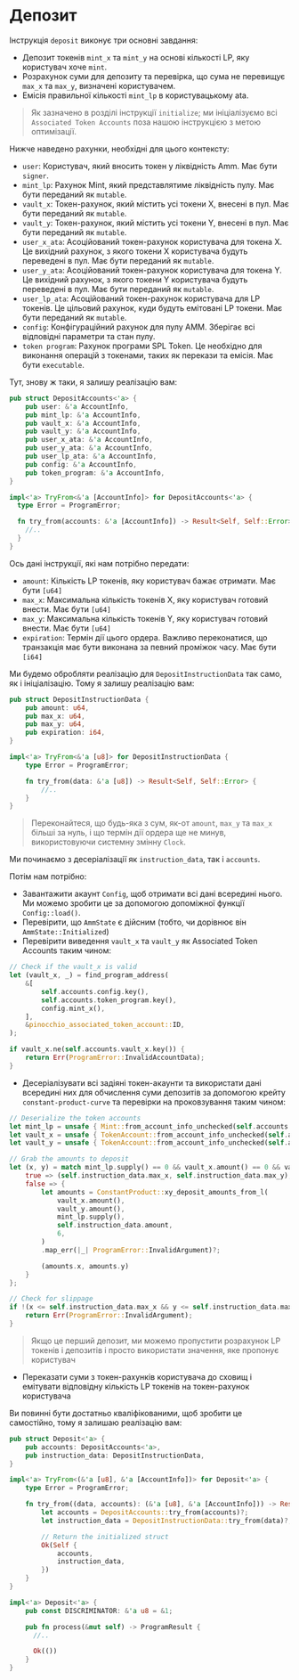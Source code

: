 # Депозит

Інструкція `deposit` виконує три основні завдання:
- Депозит токенів `mint_x` та `mint_y` на основі кількості LP, яку користувач хоче `mint`.
- Розрахунок суми для депозиту та перевірка, що сума не перевищує `max_x` та `max_y`, визначені користувачем.
- Емісія правильної кількості `mint_lp` в користувацькому ata.

> Як зазначено в розділі інструкції `initialize`; ми ініціалізуємо всі `Associated Token Accounts` поза нашою інструкцією з метою оптимізації.

<ArticleSection name="Required Accounts" id="required-accounts" level="h2" />

Нижче наведено рахунки, необхідні для цього контексту:
- `user`: Користувач, який вносить токен у ліквідність Amm. Має бути `signer`.
- `mint_lp`: Рахунок Mint, який представлятиме ліквідність пулу. Має бути переданий як `mutable`.
- `vault_x`: Токен-рахунок, який містить усі токени X, внесені в пул. Має бути переданий як `mutable`.
- `vault_y`: Токен-рахунок, який містить усі токени Y, внесені в пул. Має бути переданий як `mutable`.
- `user_x_ata`: Асоційований токен-рахунок користувача для токена X. Це вихідний рахунок, з якого токени X користувача будуть переведені в пул. Має бути переданий як `mutable`.
- `user_y_ata`: Асоційований токен-рахунок користувача для токена Y. Це вихідний рахунок, з якого токени Y користувача будуть переведені в пул. Має бути переданий як `mutable`.
- `user_lp_ata`: Асоційований токен-рахунок користувача для LP токенів. Це цільовий рахунок, куди будуть емітовані LP токени. Має бути переданий як `mutable`.
- `config`: Конфігураційний рахунок для пулу AMM. Зберігає всі відповідні параметри та стан пулу.
- `token program`: Рахунок програми SPL Token. Це необхідно для виконання операцій з токенами, таких як перекази та емісія. Має бути `executable`.

Тут, знову ж таки, я залишу реалізацію вам:

```rust
pub struct DepositAccounts<'a> {
    pub user: &'a AccountInfo,
    pub mint_lp: &'a AccountInfo,
    pub vault_x: &'a AccountInfo,
    pub vault_y: &'a AccountInfo,
    pub user_x_ata: &'a AccountInfo,
    pub user_y_ata: &'a AccountInfo,
    pub user_lp_ata: &'a AccountInfo,
    pub config: &'a AccountInfo,
    pub token_program: &'a AccountInfo,
}

impl<'a> TryFrom<&'a [AccountInfo]> for DepositAccounts<'a> {
  type Error = ProgramError;

  fn try_from(accounts: &'a [AccountInfo]) -> Result<Self, Self::Error> {
    //..
  }
}
```

<ArticleSection name="Instruction Data" id="instruction-data" level="h2" />

Ось дані інструкції, які нам потрібно передати:
- `amount`: Кількість LP токенів, яку користувач бажає отримати. Має бути `[u64]`
- `max_x`: Максимальна кількість токенів X, яку користувач готовий внести. Має бути `[u64]`
- `max_y`: Максимальна кількість токенів Y, яку користувач готовий внести. Має бути `[u64]`
- `expiration`: Термін дії цього ордера. Важливо переконатися, що транзакція має бути виконана за певний проміжок часу. Має бути `[i64]`

Ми будемо обробляти реалізацію для `DepositInstructionData` так само, як і ініціалізацію. Тому я залишу реалізацію вам:

```rust
pub struct DepositInstructionData {
    pub amount: u64,
    pub max_x: u64,
    pub max_y: u64,
    pub expiration: i64,
}

impl<'a> TryFrom<&'a [u8]> for DepositInstructionData {
    type Error = ProgramError;

    fn try_from(data: &'a [u8]) -> Result<Self, Self::Error> {
        //..
    }
}
```

> Переконайтеся, що будь-яка з сум, як-от `amount`, `max_y` та `max_x` більші за нуль, і що термін дії ордера ще не минув, використовуючи системну змінну `Clock`.

<ArticleSection name="Instruction Logic" id="instruction-logic" level="h2" />

Ми починаємо з десеріалізації як `instruction_data`, так і `accounts`.

Потім нам потрібно:
- Завантажити акаунт `Config`, щоб отримати всі дані всередині нього. Ми можемо зробити це за допомогою допоміжної функції `Config::load()`.
- Перевірити, що `AmmState` є дійсним (тобто, чи дорівнює він `AmmState::Initialized`)
- Перевірити виведення `vault_x` та `vault_y` як Associated Token Accounts таким чином:

```rust
// Check if the vault_x is valid
let (vault_x, _) = find_program_address(
    &[
        self.accounts.config.key(),
        self.accounts.token_program.key(),
        config.mint_x(),
    ],
    &pinocchio_associated_token_account::ID,
);

if vault_x.ne(self.accounts.vault_x.key()) {
    return Err(ProgramError::InvalidAccountData);
}
```

- Десеріалізувати всі задіяні токен-акаунти та використати дані всередині них для обчислення суми депозитів за допомогою крейту `constant-product-curve` та перевірки на проковзування таким чином:

```rust
// Deserialize the token accounts
let mint_lp = unsafe { Mint::from_account_info_unchecked(self.accounts.mint_lp)? };
let vault_x = unsafe { TokenAccount::from_account_info_unchecked(self.accounts.vault_x)? };
let vault_y = unsafe { TokenAccount::from_account_info_unchecked(self.accounts.vault_y)? };

// Grab the amounts to deposit
let (x, y) = match mint_lp.supply() == 0 && vault_x.amount() == 0 && vault_y.amount() == 0 {
    true => (self.instruction_data.max_x, self.instruction_data.max_y),
    false => {
        let amounts = ConstantProduct::xy_deposit_amounts_from_l(
            vault_x.amount(),
            vault_y.amount(),
            mint_lp.supply(),
            self.instruction_data.amount,
            6,
        )
        .map_err(|_| ProgramError::InvalidArgument)?;

        (amounts.x, amounts.y)
    }
};

// Check for slippage
if !(x <= self.instruction_data.max_x && y <= self.instruction_data.max_y) {
    return Err(ProgramError::InvalidArgument);
}
```

> Якщо це перший депозит, ми можемо пропустити розрахунок LP токенів і депозитів і просто використати значення, яке пропонує користувач

- Переказати суми з токен-рахунків користувача до сховищ і емітувати відповідну кількість LP токенів на токен-рахунок користувача

Ви повинні бути достатньо кваліфікованими, щоб зробити це самостійно, тому я залишаю реалізацію вам:

```rust
pub struct Deposit<'a> {
    pub accounts: DepositAccounts<'a>,
    pub instruction_data: DepositInstructionData,
}

impl<'a> TryFrom<(&'a [u8], &'a [AccountInfo])> for Deposit<'a> {
    type Error = ProgramError;

    fn try_from((data, accounts): (&'a [u8], &'a [AccountInfo])) -> Result<Self, Self::Error> {
        let accounts = DepositAccounts::try_from(accounts)?;
        let instruction_data = DepositInstructionData::try_from(data)?;

        // Return the initialized struct
        Ok(Self {
            accounts,
            instruction_data,
        })
    }
}

impl<'a> Deposit<'a> {
    pub const DISCRIMINATOR: &'a u8 = &1;

    pub fn process(&mut self) -> ProgramResult {
      //..

      Ok(())
    }
}
```
